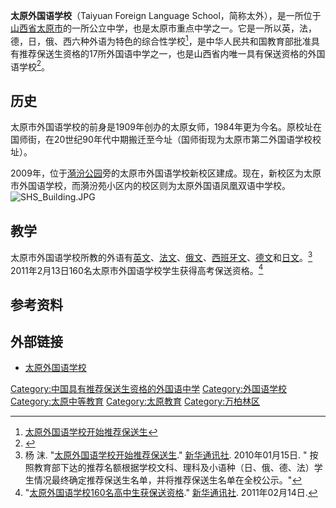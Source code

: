 '''太原外国语学校'''（Taiyuan Foreign Language School，简称太外），是一所位于[[山西省|山西省]][[太原市|太原市]]的一所公立中学，也是太原市重点中学之一。它是一所以英，法，德，日，俄、西六种外语为特色的综合性学校<ref>[http://www.sx.xinhuanet.com/jy/2010-01/15/content_18771625.htm 太原外国语学校开始推荐保送生]{{dead link|date=2017年12月 |bot=InternetArchiveBot |fix-attempted=yes }}</ref>，是中华人民共和国教育部批准具有推荐保送生资格的17所外国语中学之一，也是山西省内唯一具有保送资格的外国语学校<ref>{{Cite web |url=http://www.people.com.cn/GB/kejiao/20010212/393533.html |title=今年保送生资格确定 |accessdate=2010-01-15 |archive-date=2001-03-20 |archive-url=https://web.archive.org/web/20010320225533/http://www.people.com.cn/GB/kejiao/20010212/393533.html |dead-url=no }}</ref>。

==历史==
太原市外国语学校的前身是1909年创办的太原女师，1984年更为今名。原校址在国师街，在20世纪90年代中期搬迁至今址（国师街现为太原市第二外国语学校校址）。

2009年，位于[[漪汾公园|漪汾公园]]旁的太原市外国语学校新校区建成。现在，新校区为太原市外国语学校，而漪汾苑小区内的校区则为太原外国语凤凰双语中学校。
[[File:SHS_Building.JPG|thumb]]

==教学==

太原市外国语学校所教的外语有[[英文|英文]]、[[法文|法文]]、[[俄文|俄文]]、[[西班牙文|西班牙文]]、[[德文|德文]]和[[日文|日文]]。<ref>杨 沫. "[http://www.sx.xinhuanet.com/jy/2010-01/15/content_18771625.htm 太原外国语学校开始推荐保送生]{{dead link|date=2017年12月 |bot=InternetArchiveBot |fix-attempted=yes }}." [[新华通讯社|新华通讯社]]. 2010年01月15日. " 按照教育部下达的推荐名额根据学校文科、理科及小语种（日、俄、德、法）学生情况最终确定推荐保送生名单，并将推荐保送生名单在全校公示。"</ref> 2011年2月13日160名太原市外国语学校学生获得高考保送资格。<ref>"[http://www.sx.xinhuanet.com/jy/2011-02/14/content_22053107.htm 太原外国语学校160名高中生获保送资格]{{dead link|date=2017年12月 |bot=InternetArchiveBot |fix-attempted=yes }}." [[新华通讯社|新华通讯社]]. 2011年02月14日.</ref>

==参考资料==
{{reflist}}

==外部链接==
* [https://web.archive.org/web/20130827230337/http://www.tfls.net/ 太原外国语学校] {{zh-cn icon}}<div class="references-small"></div>
{{Coord|37.8771|N|112.5143|E|display=title}}
{{山西省示范高中}}
{{中国具有推荐保送生资格的外国语中学}}
{{DEFAULTSORT:T}}
[[Category:中国具有推荐保送生资格的外国语中学|Category:中国具有推荐保送生资格的外国语中学]]
[[Category:外国语学校|Category:外国语学校]]
[[Category:太原中等教育|Category:太原中等教育]]
[[Category:太原教育|Category:太原教育]]
[[Category:万柏林区|Category:万柏林区]]
{{中学小作品}}